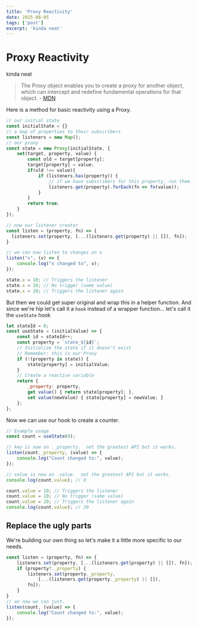 ```yaml
---
title: 'Proxy Reactivity'
date: 2025-08-05
tags: ['post']
excerpt: 'kinda neat'
---
```



<hgroup>
	<h1>Proxy Reactivity</h1>
	<p>kinda neat</p>
</hgroup>

> The Proxy object enables you to create a proxy for another object, which can intercept and redefine fundamental operations for that object. - [MDN](https://developer.mozilla.org/en-US/docs/Web/JavaScript/Reference/Global_Objects/Proxy)

<p>Here is a method for basic reactivity using a Proxy.</p>

```js
// our initial state
const initialState = {}
// a map of properties to their subscribers
const listeners = new Map();
// our proxy
const state = new Proxy(initialState, {
    set(target, property, value) {
        const old = target[property];
        target[property] = value;
        if(old !== value){
            if (listeners.has(property)) {
                // if we have subscribers for this property, run them
                listeners.get(property).forEach(fn => fn(value));
            }
        }
        return true;
    }
});

// now our listener creator
const listen = (property, fn) => {
  listeners.set(property, [...(listeners.get(property) || []), fn]);
}

// we can now listen to changes on x
listen("x", (v) => {
    console.log("x changed to", v);
});

state.x = 10; // Triggers the listener
state.x = 10; // No trigger (same value)
state.x = 20; // Triggers the listener again
```
But then we could get super original and wrap this in a helper function.  And since we're hip let's call it a `hook` instead of a wrapper function... let's call it the `useState` hook

```js
let stateId = 0;
const useState = (initialValue) => {
    const id = stateId++;
    const property = `state_${id}`;
    // Initialize the state if it doesn't exist
    // Remember: this is our Proxy
    if (!(property in state)) {
        state[property] = initialValue;
    }
    // Create a reactive variable
    return {
        _property: property,
        get value() { return state[property]; },
        set value(newValue) { state[property] = newValue; }
    };
};
```

<p>
	Now we can use our hook to create a counter.
</p>

```js
// Example usage
const count = useState(0);

// key is now on ._property.  not the greatest API but it works.
listen(count._property, (value) => {
    console.log("Count changed to:", value);
});

// value is now on .value.  not the greatest API but it works.
console.log(count.value); // 0

count.value = 10; // Triggers the listener
count.value = 10; // No trigger (same value)
count.value = 20; // Triggers the listener again
console.log(count.value); // 20
```

## Replace the ugly parts

We're building our own thing so let's make it a little more specific to our needs.

```js del={2} ins={3-8}
const listen = (property, fn) => {
    listeners.set(property, [...(listeners.get(property) || []), fn]);
    if (property?._property) {
        listeners.set(property._property,
            [...(listeners.get(property._property) || []),
        fn]);
    }
}
// an now we can just.
listen(count, (value) => {
    console.log("Count changed to:", value);
});
```



<script>
{`

// our initial state
const initialState = {}
// a map of properties to their subscribers
const listeners = new Map();
// our proxy
const state = new Proxy(initialState, {
    set(target, property, value) {
        const old = target[property];
        target[property] = value;
        if(old !== value){
            if (listeners.has(property)) {
                // if we have subscribers for this property, run them
                listeners.get(property).forEach(fn => fn(value));
            }
        }
        return true;
    }
});

// now our listener creator
const oldListen = (property, fn) => {
  listeners.set(property, [...(listeners.get(property) || []), fn]);
}

// we can now listen to changes on x
oldListen("x", (v) => {
    console.log("x changed to", v);
});

console.log('-----initial implementation-----');

state.x = 10; // Triggers the listener
state.x = 10; // No trigger (same value)
state.x = 20; // Triggers the listener again

let stateId = 0;
const useState = (initialValue) => {
    const id = stateId++;
    const property = 'state_${Math.random()}';
    // Initialize the state if it doesn't exist
    // Remember: this is our Proxy
    if (!(property in state)) {
        state[property] = initialValue;
    }
    return {
        _property: property,
        get value() { return state[property]; },
        set value(newValue) { state[property] = newValue; }
    };
};

// Example usage
count = useState(0);

const listen = (property, fn) => {
    if (property?._property) {
        listeners.set(property._property,
            [...(listeners.get(property._property) || []),
        fn]);
    }
}

console.log('-----useState implementation-----');
count.value = 10; // Triggers the listener
count.value = 10; // No trigger (same value)
count.value = 20; // Triggers the listener again
console.log(count.value); // 20
`}
</script>
